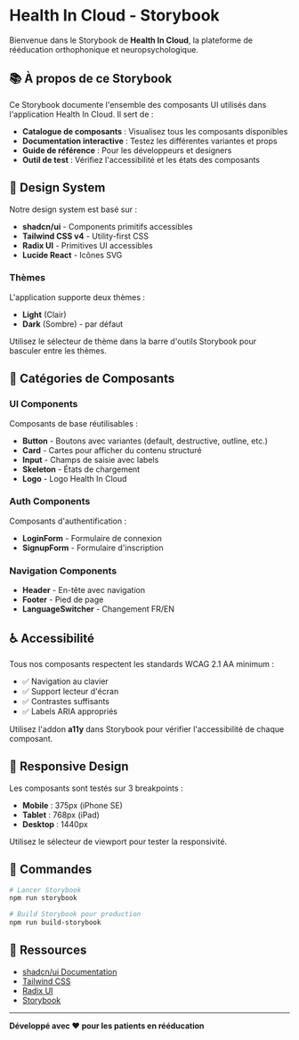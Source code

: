 
<Meta title="Introduction" />

# Health In Cloud - Storybook

Bienvenue dans le Storybook de **Health In Cloud**, la plateforme de rééducation orthophonique et neuropsychologique.

## 📚 À propos de ce Storybook

Ce Storybook documente l'ensemble des composants UI utilisés dans l'application Health In Cloud. Il sert de :

- **Catalogue de composants** : Visualisez tous les composants disponibles
- **Documentation interactive** : Testez les différentes variantes et props
- **Guide de référence** : Pour les développeurs et designers
- **Outil de test** : Vérifiez l'accessibilité et les états des composants

## 🎨 Design System

Notre design system est basé sur :

- **shadcn/ui** - Components primitifs accessibles
- **Tailwind CSS v4** - Utility-first CSS
- **Radix UI** - Primitives UI accessibles
- **Lucide React** - Icônes SVG

### Thèmes

L'application supporte deux thèmes :
- **Light** (Clair)
- **Dark** (Sombre) - par défaut

Utilisez le sélecteur de thème dans la barre d'outils Storybook pour basculer entre les thèmes.

## 🧩 Catégories de Composants

### UI Components
Composants de base réutilisables :
- **Button** - Boutons avec variantes (default, destructive, outline, etc.)
- **Card** - Cartes pour afficher du contenu structuré
- **Input** - Champs de saisie avec labels
- **Skeleton** - États de chargement
- **Logo** - Logo Health In Cloud

### Auth Components
Composants d'authentification :
- **LoginForm** - Formulaire de connexion
- **SignupForm** - Formulaire d'inscription

### Navigation Components
- **Header** - En-tête avec navigation
- **Footer** - Pied de page
- **LanguageSwitcher** - Changement FR/EN

## ♿ Accessibilité

Tous nos composants respectent les standards WCAG 2.1 AA minimum :

- ✅ Navigation au clavier
- ✅ Support lecteur d'écran
- ✅ Contrastes suffisants
- ✅ Labels ARIA appropriés

Utilisez l'addon **a11y** dans Storybook pour vérifier l'accessibilité de chaque composant.

## 📱 Responsive Design

Les composants sont testés sur 3 breakpoints :

- **Mobile** : 375px (iPhone SE)
- **Tablet** : 768px (iPad)
- **Desktop** : 1440px

Utilisez le sélecteur de viewport pour tester la responsivité.

## 🚀 Commandes

```bash
# Lancer Storybook
npm run storybook

# Build Storybook pour production
npm run build-storybook
```

## 📖 Ressources

- [shadcn/ui Documentation](https://ui.shadcn.com)
- [Tailwind CSS](https://tailwindcss.com)
- [Radix UI](https://radix-ui.com)
- [Storybook](https://storybook.js.org)

---

**Développé avec ❤️ pour les patients en rééducation**

